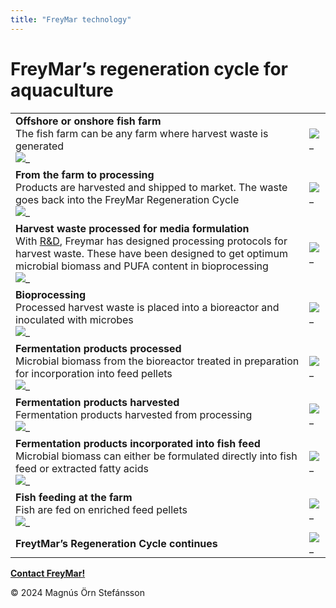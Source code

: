 ```yaml
---
title: "FreyMar technology"
---
```


<html lang="en">

<h1>FreyMar's regeneration cycle for aquaculture</h1>
<div class="line"></div>
<thead>
    <title>Table: Freymar's regeneration cycle</title>
    <link rel="stylesheet" href="Styles-FrMr.css">
</thead>
<tbody>
    <body>
        <div class="table_tech"></div>
        <table class="table_tech">
            <tr>
                <td><b>Offshore or onshore fish farm</b>
                    <br>The fish farm can be any farm where harvest waste is generated
                    <br><img src="SourceDocuments/DownArrow.svg" alt="_" class="img-down-arrow_tech">
                </td>
                <td>
                    <img src="SourceDocuments/FisFarm-Regeneration-Cycle.svg" alt="_" class="img_tech">
                </td>
            </tr>
            <tr> 
                <td><b>From the farm to processing</b>
                    <br>Products are harvested and shipped to market. The waste goes back into the FreyMar Regeneration Cycle
                    <br><img src="SourceDocuments/DownArrow.svg" alt="_" class="img-down-arrow_tech">
                </td>
                <td>
                    <img src="SourceDocuments/Processing-Regeneration-Cycle.svg" alt="_" class="img_tech">
                </td>
            </tr>
            <tr>
                <td><b>Harvest waste processed for media formulation</b>
                    <br>With <a href="r-n-d.html">R&D</a>, Freymar has designed processing protocols for harvest waste. These have been designed to get optimum microbial biomass and PUFA content in bioprocessing
                    <br><img src="SourceDocuments/DownArrow.svg" alt="_" class="img-down-arrow_tech">
                </td>
                <td>
                    <img src="SourceDocuments/WasteProcessed-Regeneration-Cycle.svg" alt="_" class="img_tech"> 
                </td>
            </tr>
            <tr>
                <td><b>Bioprocessing</b>
                    <br>Processed harvest waste is placed  into a bioreactor and inoculated  with microbes
                    <br><img src="SourceDocuments/DownArrow.svg" alt="_" class="img-down-arrow_tech">
                </td>
                <td>
                    <img src="SourceDocuments/Bioreactor-Regeneration-Cycle.svg" alt="_" class="img_tech"> 
                </td>
            </tr>
            <tr>
                <td><b>Fermentation products processed</b>
                    <br>Microbial biomass from the bioreactor treated in preparation for incorporation into feed pellets
                    <br><img src="SourceDocuments/DownArrow.svg" alt="_" class="img-down-arrow_tech">
                </td>
                <td>
                    <img src="SourceDocuments/FermentationProductsProcessed-Regeneration-Cycle.svg" alt="_" class="img_tech">
                </td>
            </tr>
            <tr>
                <td><b>Fermentation products harvested</b>
                    <br>Fermentation products harvested from processing
                    <br><img src="SourceDocuments/DownArrow.svg" alt="_" class="img-down-arrow_tech">
                </td>
                <td>
                    <img src="SourceDocuments/FermentationProductsHarvested-Regeneration-Cycle.svg" alt="_" class="img_tech"> 
                </td>
            </tr>
            <tr>
                <td><b>Fermentation products incorporated into fish feed</b>
                    <br>Microbial biomass can either be formulated directly into fish feed or extracted fatty acids
                    <br><img src="SourceDocuments/DownArrow.svg" alt="_" class="img-down-arrow_tech">
                </td>
                <td>
                    <img src="SourceDocuments/FishFeed-Regeneration-Cycle.svg" alt="_" class="img_tech"> 
                </td>
            </tr>
            <tr>
                <td><b>Fish feeding at the farm</b>
                    <br>Fish are fed on enriched feed pellets
                    <br><img src="SourceDocuments/DownArrow.svg" alt="_" class="img-down-arrow_tech">
                </td>
                <td>
                    <img src="SourceDocuments/FishAreFed-Regeneration-Cycle.svg" alt="_" class="img_tech"> 
                </td>
            </tr>
            <tr>
                <td><b>FreytMar's Regeneration Cycle continues</b>
                    </td>
                <td>
                    <img src="SourceDocuments/RegenerationCycle-2,0.svg" alt="_" class="img_tech">
                </td>
            </tr>
        </table>
    </body>
</tbody>
<!-- Footer: -->

<head>
    <meta charset="UTF-8">
    <meta name="viewport" content="width=device-width, initial-scale=1.0">
    <link rel="stylesheet" href="Styles-FrMr.css">
    <title>My Website</title>
</head>

<body>
    <!-- Your website content goes here -->
    <footer>
        <p><a href="mailto:mostinn@gmail.com"><b>Contact FreyMar!</b></a></p>
        <p>© 2024 Magnús Örn Stefánsson</p>
    </footer>
</body>
</html>